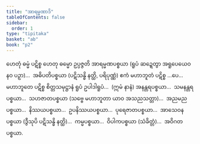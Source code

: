 ```yaml
---
title: "အာရမ္မဏာဒိ"
tableOfContents: false
sidebar:
  order: 1
type: "tipitaka"
basket: "ab"
book: "p2"
---
```



<DynamicBreadcrumb />

<Division number="4" book="p2" e="ch" v="38" p="2">

<Paragraph number="11" book="p2">
ဟေတုံ ဓမ္မံ ပဋိစ္စ ဟေတု ဓမ္မော ဥပ္ပဇ္ဇတိ အာရမ္မဏပစ္စယာ (ရူပံ ဆဍ္ဍေတွာ အရူပေယေဝ နဝ ပဉှာ)…  အဓိပတိပစ္စယာ (ပဋိသန္ဓိ နတ္ထိ, ပရိပုဏ္ဏံ) ဧကံ မဟာဘူတံ ပဋိစ္စ …ပေ…  မဟာဘူတေ ပဋိစ္စ စိတ္တသမုဋ္ဌာနံ ရူပံ ဥပါဒါရူပံ…  (ဣမံ နာနံ) အနန္တရပစ္စယာ…  သမနန္တရပစ္စယာ…  သဟဇာတပစ္စယာ (သဗ္ဗေ မဟာဘူတာ ယာဝ အသညသတ္တာ)…  အညမညပစ္စယာ…  နိဿယပစ္စယာ…  ဥပနိဿယပစ္စယာ…  ပုရေဇာတပစ္စယာ…  အာသေဝနပစ္စယာ (ဒွီသုပိ ပဋိသန္ဓိ နတ္ထိ)…  ကမ္မပစ္စယာ…  ဝိပါကပစ္စယာ (သံခိတ္တံ)…  အဝိဂတပစ္စယာ.
</Paragraph>
</Division>